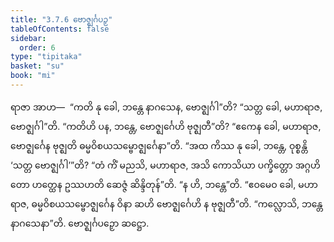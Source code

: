 ```yaml
---
title: "3.7.6 ဗောဇ္ဈင်္ဂပဉှ"
tableOfContents: false
sidebar:
  order: 6
type: "tipitaka"
basket: "su"
book: "mi"
---
```



<DynamicBreadcrumb />

<Division number="99" book="mi" e="ch" v="28">

<Paragraph number="475" book="mi">
ရာဇာ အာဟ—  “ကတိ နု ခေါ, ဘန္တေ နာဂသေန, ဗောဇ္ဈင်္ဂါ”တိ? “သတ္တ ခေါ, မဟာရာဇ, ဗောဇ္ဈင်္ဂါ”တိ. “ကတိဟိ ပန, ဘန္တေ, ဗောဇ္ဈင်္ဂေဟိ ဗုဇ္ဈတီ”တိ? “ဧကေန ခေါ, မဟာရာဇ, ဗောဇ္ဈင်္ဂေန ဗုဇ္ဈတိ ဓမ္မဝိစယသမ္ဗောဇ္ဈင်္ဂေနာ”တိ. “အထ ကိဿ နု ခေါ, ဘန္တေ, ဝုစ္စန္တိ ‘သတ္တ ဗောဇ္ဈင်္ဂါ’”တိ? “တံ ကိံ မညသိ, မဟာရာဇ, အသိ ကောသိယာ ပက္ခိတ္တော အဂ္ဂဟိတော ဟတ္ထေန ဥဿဟတိ ဆေဇ္ဇံ ဆိန္ဒိတုန်”တိ. “န ဟိ, ဘန္တေ”တိ. “ဧဝမေဝ ခေါ, မဟာရာဇ, ဓမ္မဝိစယသမ္ဗောဇ္ဈင်္ဂေန ဝိနာ ဆဟိ ဗောဇ္ဈင်္ဂေဟိ န ဗုဇ္ဈတီ”တိ.
</Paragraph>

<Paragraph number="476" book="mi">
“ကလ္လောသိ, ဘန္တေ နာဂသေနာ”တိ.

</Paragraph>
</Division>

<Paragraph number="477" type="center" book="mi">
ဗောဇ္ဈင်္ဂပဉှော ဆဋ္ဌော.
</Paragraph>